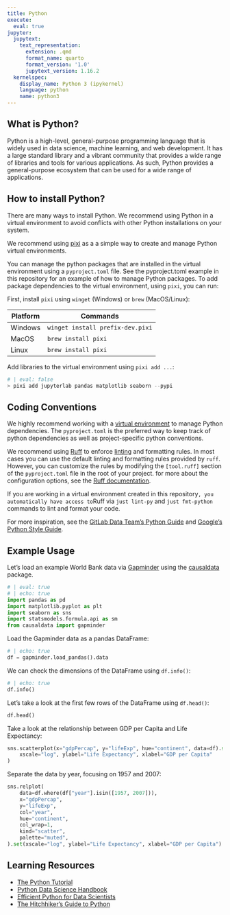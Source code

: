 ```yaml
---
title: Python
execute:
  eval: true
jupyter:
  jupytext:
    text_representation:
      extension: .qmd
      format_name: quarto
      format_version: '1.0'
      jupytext_version: 1.16.2
  kernelspec:
    display_name: Python 3 (ipykernel)
    language: python
    name: python3
---
```


## What is Python?

Python is a high-level, general-purpose programming language that is widely used in data
science, machine learning, and web development. It has a large standard library and a
vibrant community that provides a wide range of libraries and tools for various
applications. As such, Python provides a general-purpose ecosystem that can be used for
a wide range of applications.

## How to install Python?

There are many ways to install Python. We recommend using Python in a virtual
environment to avoid conflicts with other Python installations on your system.

We recommend using [pixi](https://pixi.sh/latest/) as a a simple way to create and
manage Python virtual environments.

You can manage the python packages that are installed in the virtual
environment using a `pyproject.toml` file. See the pyproject.toml example in this
repository for an example of how to manage Python packages. To add package dependencies
to the virtual environment, using `pixi`, you can run:

First, install `pixi` using `winget` (Windows) or `brew` (MacOS/Linux):

| Platform | Commands             |
| -------- | -------------------- |
| Windows  | `winget install prefix-dev.pixi` |
| MacOS    | `brew install pixi`   |
| Linux    | `brew install pixi`   |

Add libraries to the virtual environment using `pixi add ...`:

```python
# | eval: false
> pixi add jupyterlab pandas matplotlib seaborn --pypi
```

## Coding Conventions

We highly recommend working with a [virtual environment](../guides/venv.qmd) to manage
Python dependencies. The `pyproject.toml` is the preferred way to keep track of python
dependencies as well as project-specific python conventions.

We recommend using [Ruff](https://docs.astral.sh/ruff/) to enforce
[linting](<https://en.wikipedia.org/wiki/Lint_(software)>) and formatting rules. In most
cases you can use the default linting and formatting rules provided by `ruff`. However,
you can customize the rules by modifying the `[tool.ruff]` section of the
`pyproject.toml` file in the root of your project. for more about the configuration
options, see the [Ruff documentation](https://docs.astral.sh/ruff/configuration/).

If you are working in a virtual environment created in this repository`, you automatically have
access to `Ruff via  `just lint-py` and `just fmt-python` commands to lint and format your code.

For more inspiration, see the
[GitLab Data Team's Python Guide](https://handbook.gitlab.com/handbook/business-technology/data-team/platform/python-guide/)
and [Google's Python Style Guide](https://google.github.io/styleguide/pyguide.html).

## Example Usage

Let's load an example World Bank data via [Gapminder](https://www.gapminder.org/) using
the [causaldata](https://github.com/NickCH-K/causaldata) package.

```python
# | eval: true
# | echo: true
import pandas as pd
import matplotlib.pyplot as plt
import seaborn as sns
import statsmodels.formula.api as sm
from causaldata import gapminder
```

Load the Gapminder data as a pandas DataFrame:

```python
# | echo: true
df = gapminder.load_pandas().data
```

We can check the dimensions of the DataFrame using `df.info()`:

```python
# | echo: true
df.info()
```

Let's take a look at the first few rows of the DataFrame using `df.head()`:

```python
df.head()
```

Take a look at the relationship between GDP per Capita and Life Expectancy:

```python
sns.scatterplot(x="gdpPercap", y="lifeExp", hue="continent", data=df).set(
    xscale="log", ylabel="Life Expectancy", xlabel="GDP per Capita"
)
```

Separate the data by year, focusing on 1957 and 2007:

```python
sns.relplot(
    data=df.where(df["year"].isin([1957, 2007])),
    x="gdpPercap",
    y="lifeExp",
    col="year",
    hue="continent",
    col_wrap=1,
    kind="scatter",
    palette="muted",
).set(xscale="log", ylabel="Life Expectancy", xlabel="GDP per Capita")
```

## Learning Resources

- [The Python Tutorial](https://docs.python.org/3.12/tutorial/index.html)
- [Python Data Science Handbook](https://jakevdp.github.io/PythonDataScienceHandbook/)
- [Efficient Python for Data Scientists](https://khuyentran1401.github.io/Efficient_Python_tricks_and_tools_for_data_scientists/README.html)
- [The Hitchhiker's Guide to Python](https://docs.python-guide.org/)
